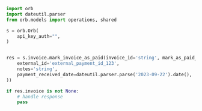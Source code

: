 ```python MarkInvoiceAsPaid.py
import orb
import dateutil.parser
from orb.models import operations, shared

s = orb.Orb(
    api_key_auth="",
)


res = s.invoice.mark_invoice_as_paid(invoice_id='string', mark_as_paid_request_params=shared.MarkAsPaidRequestParams(
    external_id='external_payment_id_123',
    notes='string',
    payment_received_date=dateutil.parser.parse('2023-09-22').date(),
))

if res.invoice is not None:
    # handle response
    pass
```
